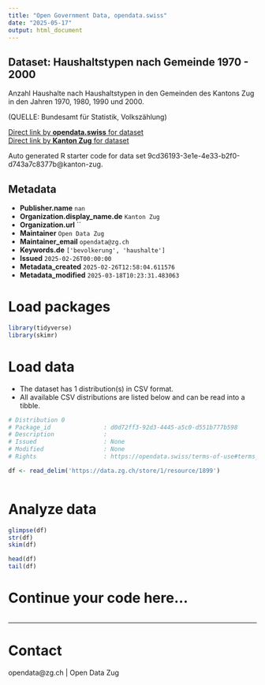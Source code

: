 ```yaml
---
title: "Open Government Data, opendata.swiss"
date: "2025-05-17"
output: html_document
---
```


## Dataset: Haushaltstypen nach Gemeinde 1970 - 2000

Anzahl Haushalte nach Haushaltstypen in den Gemeinden des Kantons Zug in den Jahren 1970, 1980, 1990 und 2000.


(QUELLE: Bundesamt für Statistik, Volkszählung)

[Direct link by **opendata.swiss** for dataset](https://opendata.swiss/de/dataset/haushaltstypen-nach-gemeinde-1970-2000)<br>
[Direct link by **Kanton Zug** for dataset]()

Auto generated R starter code for data set 9cd36193-3e1e-4e33-b2f0-d743a7c8377b@kanton-zug.

## Metadata

- **Publisher.name** `nan`
- **Organization.display_name.de** `Kanton Zug`
- **Organization.url** ``
- **Maintainer** `Open Data Zug`
- **Maintainer_email** `opendata@zg.ch`
- **Keywords.de** `['bevolkerung', 'haushalte']`
- **Issued** `2025-02-26T00:00:00`
- **Metadata_created** `2025-02-26T12:58:04.611576`
- **Metadata_modified** `2025-03-18T10:23:31.483063`


# Load packages

```r

library(tidyverse)
library(skimr)

```

# Load data

-   The dataset has 1 distribution(s) in CSV format.
-   All available CSV distributions are listed below and can be read into a tibble.

```r

# Distribution 0
# Package_id               : d0d72ff3-92d3-4445-a5c0-d551b777b598
# Description              : 
# Issued                   : None
# Modified                 : None
# Rights                   : https://opendata.swiss/terms-of-use#terms_by

df <- read_delim('https://data.zg.ch/store/1/resource/1899')



```

# Analyze data

```r

glimpse(df)
str(df)
skim(df)

head(df)
tail(df)

```

# Continue your code here...

```r

```

------------------------------------------------------------------------

# Contact

opendata@zg.ch | Open Data Zug
